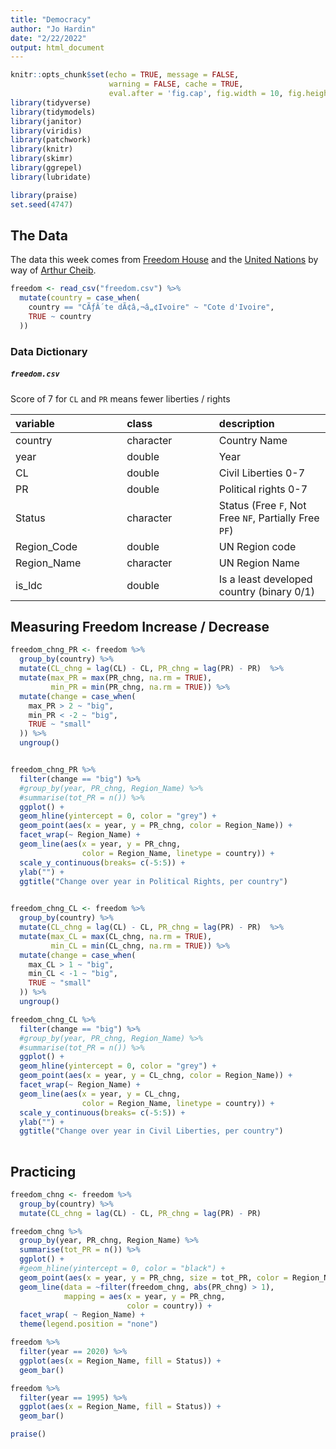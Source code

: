 ```yaml
---
title: "Democracy"
author: "Jo Hardin"
date: "2/22/2022"
output: html_document
---
```


```r
knitr::opts_chunk$set(echo = TRUE, message = FALSE, 
                      warning = FALSE, cache = TRUE,
                      eval.after = 'fig.cap', fig.width = 10, fig.height = 6)
library(tidyverse)
library(tidymodels)
library(janitor)
library(viridis)
library(patchwork)
library(knitr)
library(skimr)
library(ggrepel)
library(lubridate)

library(praise)
set.seed(4747)
```


## The Data

The data this week comes from [Freedom House](https://freedomhouse.org/reports/publication-archives) and the [United Nations](https://unstats.un.org/unsd/methodology/m49/overview/) by way of [Arthur Cheib](https://github.com/ArthurCheib/analytical-politics-project/blob/main/data/tidy-data-fh-un.csv).


```r
freedom <- read_csv("freedom.csv") %>%
  mutate(country = case_when(
    country == "CÃƒÂ´te dÃ¢â‚¬â„¢Ivoire" ~ "Cote d'Ivoire",
    TRUE ~ country
  ))

```

### Data Dictionary

##### `freedom.csv`

Score of 7 for `CL` and `PR` means fewer liberties / rights

|variable    |class     |description |
|:-----------|:---------|:-----------|
|country     |character | Country Name |
|year        |double    | Year |
|CL          |double    | Civil Liberties 0-7 |
|PR          |double    | Political rights 0-7 |
|Status      |character | Status (Free `F`, Not Free `NF`, Partially Free `PF`) |
|Region_Code |double    | UN Region code |
|Region_Name |character | UN Region Name |
|is_ldc      |double    | Is a least developed country (binary 0/1) |



##  Measuring Freedom Increase / Decrease

```r
freedom_chng_PR <- freedom %>%
  group_by(country) %>%
  mutate(CL_chng = lag(CL) - CL, PR_chng = lag(PR) - PR)  %>%
  mutate(max_PR = max(PR_chng, na.rm = TRUE), 
         min_PR = min(PR_chng, na.rm = TRUE)) %>%
  mutate(change = case_when(
    max_PR > 2 ~ "big",
    min_PR < -2 ~ "big",
    TRUE ~ "small"
  )) %>%
  ungroup() 


freedom_chng_PR %>%
  filter(change == "big") %>%
  #group_by(year, PR_chng, Region_Name) %>%
  #summarise(tot_PR = n()) %>%
  ggplot() +
  geom_hline(yintercept = 0, color = "grey") + 
  geom_point(aes(x = year, y = PR_chng, color = Region_Name)) +
  facet_wrap(~ Region_Name) +
  geom_line(aes(x = year, y = PR_chng, 
                color = Region_Name, linetype = country)) +
  scale_y_continuous(breaks= c(-5:5)) +
  ylab("") +
  ggtitle("Change over year in Political Rights, per country")
 
```


```r
freedom_chng_CL <- freedom %>%
  group_by(country) %>%
  mutate(CL_chng = lag(CL) - CL, PR_chng = lag(PR) - PR)  %>%
  mutate(max_CL = max(CL_chng, na.rm = TRUE), 
         min_CL = min(CL_chng, na.rm = TRUE)) %>%
  mutate(change = case_when(
    max_CL > 1 ~ "big",
    min_CL < -1 ~ "big",
    TRUE ~ "small"
  )) %>%
  ungroup() 

freedom_chng_CL %>%
  filter(change == "big") %>%
  #group_by(year, PR_chng, Region_Name) %>%
  #summarise(tot_PR = n()) %>%
  ggplot() +
  geom_hline(yintercept = 0, color = "grey") + 
  geom_point(aes(x = year, y = CL_chng, color = Region_Name)) +
  facet_wrap(~ Region_Name) +
  geom_line(aes(x = year, y = CL_chng, 
                color = Region_Name, linetype = country)) +
  scale_y_continuous(breaks= c(-5:5)) +
  ylab("") +
  ggtitle("Change over year in Civil Liberties, per country")
 
```

## Practicing

```r
freedom_chng <- freedom %>%
  group_by(country) %>%
  mutate(CL_chng = lag(CL) - CL, PR_chng = lag(PR) - PR) 

freedom_chng %>%
  group_by(year, PR_chng, Region_Name) %>%
  summarise(tot_PR = n()) %>%
  ggplot() +
  #geom_hline(yintercept = 0, color = "black") + 
  geom_point(aes(x = year, y = PR_chng, size = tot_PR, color = Region_Name)) +
  geom_line(data = ~filter(freedom_chng, abs(PR_chng) > 1), 
            mapping = aes(x = year, y = PR_chng,
                          color = country)) +
  facet_wrap( ~ Region_Name) +
  theme(legend.position = "none")
```

```r
freedom %>%
  filter(year == 2020) %>%
  ggplot(aes(x = Region_Name, fill = Status)) + 
  geom_bar()

freedom %>%
  filter(year == 1995) %>%
  ggplot(aes(x = Region_Name, fill = Status)) + 
  geom_bar()
```



```r
praise()
```

